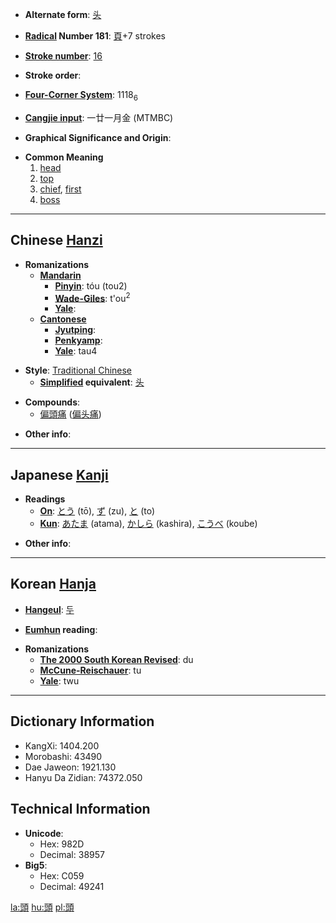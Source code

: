 * '''Alternate form''': [[头]]

* '''[[Wiktionary:Chinese radical index| Radical]] Number 181''': [[Wiktionary:Chinese radical index 頁|頁]]+7 strokes

* '''[[Wiktionary:Chinese total strokes index|Stroke number]]''': [[Wiktionary:Chinese total strokes index 16|16]]

* '''Stroke order''': 

* '''[[Wiktionary:Chinese four corner index|Four-Corner System]]''': 1118<sub>6</sub>

* '''[[Wiktionary:Chinese Cangjie index|Cangjie input]]''': 一廿一月金 (MTMBC)

* '''Graphical Significance and Origin''': 

* '''Common Meaning'''
*#[[head]]
*# [[top]]
*# [[chief]], [[first]]
*# [[boss]]

----

== Chinese [[Hanzi]] ==

* '''Romanizations'''
** '''[[Mandarin]]'''
*** '''[[Pinyin]]''': tóu (tou2)
*** '''[[Wade-Giles]]''': t'ou<sup>2</sup>
*** '''[[Yale]]''': 
** '''[[Cantonese]]'''
*** '''[[Jyutping]]''':
*** '''[[Penkyamp]]''': 
*** '''[[Yale]]''': tau4

* '''Style''': [[Traditional Chinese]] 
** '''[[Simplified Chinese|Simplified]] equivalent''': [[头]]

* '''Compounds''':
**[[偏頭痛]] ([[偏头痛]])

* '''Other info''': 

----

== Japanese [[Kanji]] ==

* '''Readings'''
** '''[[On]]''': [[とう]] (tō), [[ず]] (zu), [[と]] (to)
** '''[[Kun]]''': [[あたま]] (atama), [[かしら]] (kashira), [[こうべ]] (koube)

* '''Other info''':  

----

== Korean [[Hanja]] ==

* '''[[Hangeul]]''': [[두]]

* '''[[Eumhun]] reading''': 

* '''Romanizations'''
** '''[[The 2000 South Korean Revised Romanization|The 2000 South Korean Revised]]''': du
** '''[[McCune-Reischauer]]''': tu
** '''[[Yale]]''': twu

----

== Dictionary Information ==

* KangXi: 1404.200
* Morobashi: 43490
* Dae Jaweon: 1921.130
* Hanyu Da Zidian: 74372.050

== Technical Information ==

* '''Unicode''':
** Hex: 982D
** Decimal: 38957
* '''Big5''':
** Hex: C059
** Decimal: 49241

[[la:頭]]
[[hu:頭]]
[[pl:頭]]